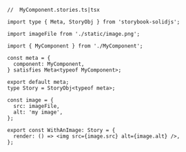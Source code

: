 ```tsx
//  MyComponent.stories.ts|tsx

import type { Meta, StoryObj } from 'storybook-solidjs';

import imageFile from './static/image.png';

import { MyComponent } from './MyComponent';

const meta = {
  component: MyComponent,
} satisfies Meta<typeof MyComponent>;

export default meta;
type Story = StoryObj<typeof meta>;

const image = {
  src: imageFile,
  alt: 'my image',
};

export const WithAnImage: Story = {
  render: () => <img src={image.src} alt={image.alt} />,
};
```
